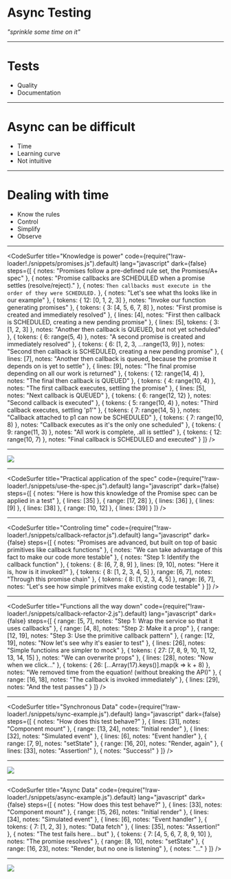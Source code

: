 

# Async Testing

_"sprinkle some time on it"_

---

# Tests

- Quality
- Documentation

---

# Async can be difficult

- Time
- Learning curve
- Not intuitive

---

# Dealing with time

- Know the rules
- Control
- Simplify
- Observe

---

<CodeSurfer
  title="Knowledge is power"
  code={require("!raw-loader!./snippets/promises.js").default}
  lang="javascript"
  dark={false}
  steps={[
    { notes: "Promises follow a pre-defined rule set, the Promises/A+ spec" },
    {
      notes:
        "Promise callbacks are SCHEDULED when a promise settles (resolve/reject)."
    },
    {
      notes: `Then callbacks must execute in the order of they were SCHEDULED.`
    },
    {
      notes: "Let's see what ths looks like in our example"
    },
    {
      tokens: { 12: [0, 1, 2, 3] },
      notes: "Invoke our function generating promises"
    },
    {
      tokens: { 3: [4, 5, 6, 7, 8] },
      notes: "First promise is created and immediately resolved"
    },
    {
      lines: [4],
      notes: "First then callback is SCHEDULED, creating a new pending promise"
    },
    {
      lines: [5],
      tokens: { 3: [1, 2, 3] },
      notes: "Another then callback is QUEUED, but not yet scheduled"
    },
    {
      tokens: { 6: range(5, 4) },
      notes: "A second promise is created and immediately resolved"
    },
    {
      tokens: { 6: [1, 2, 3, ...range(13, 9)] },
      notes: "Second then callback is SCHEDULED, creating a new pending promise"
    },
    {
      lines: [7],
      notes:
        "Another then callback is queued, because the promise it depends on is yet to settle"
    },
    {
      lines: [9],
      notes: "The final promise depending on all our work is returned"
    },
    {
      tokens: { 12: range(14, 4) },
      notes: "The final then callback is QUEUED"
    },
    {
      tokens: { 4: range(10, 4) },
      notes: "The first callback executes, settling the promise"
    },
    {
      lines: [5],
      notes: "Next callback is QUEUED"
    },
    {
      tokens: { 6: range(12, 12) },
      notes: "Second callback is executed"
    },
    {
      tokens: { 5: range(10, 4) },
      notes: "Third callback executes, settling 'p1'"
    },
    {
      tokens: { 7: range(14, 5) },
      notes: "Callback attached to p1 can now be SCHEDULED"
    },
    {
      tokens: { 7: range(10, 8) },
      notes: "Callback executes as it's the only one scheduled"
    },
    {
      tokens: { 9: range(11, 3) },
      notes: "All work is complete, .all is settled"
    },
    {
      tokens: { 12: range(10, 7) },
      notes: "Final callback is SCHEDULED and executed"
    }
  ]}
/>

---

![](./resources/promises.png)

---

<CodeSurfer
  title="Practical application of the spec"
  code={require("!raw-loader!./snippets/use-the-spec.js").default}
  lang="javascript"
  dark={false}
  steps={[
    {
      notes:
        "Here is how this knowledge of the Promise spec can be applied in a test"
    },
    {
      lines: [35]
    },
    {
      range: [17, 28]
    },
    {
      lines: [36]
    },
    {
      lines: [9]
    },
    {
      lines: [38]
    },
    {
      range: [10, 12]
    },
    {
      lines: [39]
    }
  ]}
/>

---

<CodeSurfer
  title="Controling time"
  code={require("!raw-loader!./snippets/callback-refactor.js").default}
  lang="javascript"
  dark={false}
  steps={[
    {
      notes:
        "Promises are advanced, but built on top of basic primitives like callback functions"
    },
    {
      notes: "We can take advantage of this fact to make our code more testable"
    },
    { notes: "Step 1: Identify the callback function" },
    {
      tokens: { 8: [6, 7, 8, 9] },
      lines: [9, 10],
      notes: "Here it is, how is it invoked?"
    },
    {
      tokens: { 8: [1, 2, 3, 4, 5] },
      range: [6, 7],
      notes: "Through this promise chain"
    },
    {
      tokens: { 8: [1, 2, 3, 4, 5] },
      range: [6, 7],
      notes: "Let's see how simple primitves make existing code testable"
    }
  ]}
/>

---

<CodeSurfer
  title="Functions all the way down"
  code={require("!raw-loader!./snippets/callback-refactor-2.js").default}
  lang="javascript"
  dark={false}
  steps={[
    {
      range: [5, 7],
      notes: "Step 1: Wrap the service so that it uses callbacks"
    },
    { range: [4, 8], notes: "Step 2: Make it a prop" },
    { range: [12, 19], notes: "Step 3: Use the primitive callback pattern" },
    { range: [12, 19], notes: "Now let's see why it's easier to test" },
    { lines: [26], notes: "Simple functioins are simpler to mock" },
    {
      tokens: { 27: [7, 8, 9, 10, 11, 12, 13, 14, 15] },
      notes: "We can overwrite props"
    },
    { lines: [28], notes: "Now when we click..." },
    {
      tokens: { 26: [...Array(17).keys()].map(k => k + 8) },
      notes: "We removed time from the equation! (without breaking the API)"
    },
    {
      range: [16, 18],
      notes: "The callback is invoked immediately"
    },
    { lines: [29], notes: "And the test passes" }
  ]}
/>

---

<CodeSurfer
  title="Synchronous Data"
  code={require("!raw-loader!./snippets/sync-example.js").default}
  lang="javascript"
  dark={false}
  steps={[
    { notes: "How does this test behave?" },
    { lines: [31], notes: "Component mount" },
    { range: [13, 24], notes: "Initial render" },
    { lines: [32], notes: "Simulated event" },
    { lines: [6], notes: "Event handler" },
    { range: [7, 9], notes: "setState" },
    { range: [16, 20], notes: "Render, again" },
    { lines: [33], notes: "Assertion!" },
    { notes: "Success!" }
  ]}
/>

---

<Image src="./resources/better-than-expected.jpg" size="500px 385px" />

---

<CodeSurfer
  title="Async Data"
  code={require("!raw-loader!./snippets/async-example.js").default}
  lang="javascript"
  dark={false}
  steps={[
    { notes: "How does this test behave?" },
    { lines: [33], notes: "Component mount" },
    { range: [15, 26], notes: "Initial render" },
    { lines: [34], notes: "Simulated event" },
    { lines: [6], notes: "Event handler" },
    { tokens: { 7: [1, 2, 3] }, notes: "Data fetch" },
    { lines: [35], notes: "Assertion!" },
    { notes: "The test fails here... but" },
    { tokens: { 7: [4, 5, 6, 7, 8, 9, 10] }, notes: "The promise resolves" },
    { range: [8, 10], notes: "setState" },
    { range: [16, 23], notes: "Render, but no one is listening" },
    { notes: "..." }
  ]}
/>

---

<Image src="./resources/not-like-this.png" size="500px 385px" />
